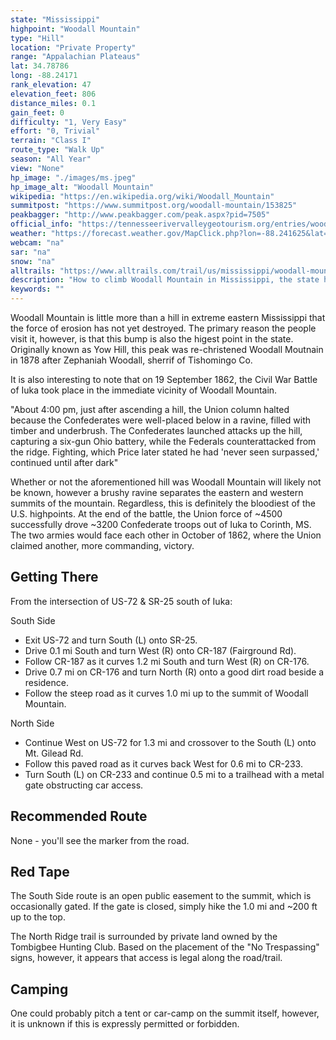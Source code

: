 ```yaml
---
state: "Mississippi"
highpoint: "Woodall Mountain"
type: "Hill"
location: "Private Property"
range: "Appalachian Plateaus"
lat: 34.78786
long: -88.24171
rank_elevation: 47
elevation_feet: 806
distance_miles: 0.1
gain_feet: 0
difficulty: "1, Very Easy"
effort: "0, Trivial"
terrain: "Class I"
route_type: "Walk Up"
season: "All Year"
view: "None"
hp_image: "./images/ms.jpeg"
hp_image_alt: "Woodall Mountain"
wikipedia: "https://en.wikipedia.org/wiki/Woodall_Mountain"
summitpost: "https://www.summitpost.org/woodall-mountain/153825"
peakbagger: "http://www.peakbagger.com/peak.aspx?pid=7505"
official_info: "https://tennesseerivervalleygeotourism.org/entries/woodall-mountain-aka-yow-mountain/ed37b066-8c6a-4563-a36a-a23bedd8f3cf"
weather: "https://forecast.weather.gov/MapClick.php?lon=-88.241625&lat=34.787745"
webcam: "na"
sar: "na"
snow: "na"
alltrails: "https://www.alltrails.com/trail/us/mississippi/woodall-mountain-mississippi-highpoint"
description: "How to climb Woodall Mountain in Mississippi, the state high point."
keywords: ""
---
```


Woodall Mountain is little more than a hill in extreme eastern Mississippi that the force of erosion has not yet destroyed. The primary reason the people visit it, however, is that this bump is also the higest point in the state. Originally known as Yow Hill, this peak was re-christened Woodall Moutnain in 1878 after Zephaniah Woodall, sherrif of Tishomingo Co.

It is also interesting to note that on 19 September 1862, the Civil War Battle of Iuka took place in the immediate vicinity of Woodall Mountain.

"About 4:00 pm, just after ascending a hill, the Union column halted because the Confederates were well-placed below in a ravine, filled with timber and underbrush. The Confederates launched attacks up the hill, capturing a six-gun Ohio battery, while the Federals counterattacked from the ridge. Fighting, which Price later stated he had 'never seen surpassed,' continued until after dark"

Whether or not the aforementioned hill was Woodall Mountain will likely not be known, however a brushy ravine separates the eastern and western summits of the mountain. Regardless, this is definitely the bloodiest of the U.S. highpoints. At the end of the battle, the Union force of ~4500 successfully drove ~3200 Confederate troops out of Iuka to Corinth, MS. The two armies would face each other in October of 1862, where the Union claimed another, more commanding, victory.

## Getting There
From the intersection of US-72 & SR-25 south of Iuka:

South Side
- Exit US-72 and turn South (L) onto SR-25.
- Drive 0.1 mi South and turn West (R) onto CR-187 (Fairground Rd).
- Follow CR-187 as it curves 1.2 mi South and turn West (R) on CR-176.
- Drive 0.7 mi on CR-176 and turn North (R) onto a good dirt road beside a residence.
- Follow the steep road as it curves 1.0 mi up to the summit of Woodall Mountain.

North Side
- Continue West on US-72 for 1.3 mi and crossover to the South (L) onto Mt. Gilead Rd.
- Follow this paved road as it curves back West for 0.6 mi to CR-233.
- Turn South (L) on CR-233 and continue 0.5 mi to a trailhead with a metal gate obstructing car access.

## Recommended Route
None - you'll see the marker from the road.

## Red Tape
The South Side route is an open public easement to the summit, which is occasionally gated. If the gate is closed, simply hike the 1.0 mi and ~200 ft up to the top.

The North Ridge trail is surrounded by private land owned by the Tombigbee Hunting Club. Based on the placement of the "No Trespassing" signs, however, it appears that access is legal along the road/trail.

## Camping
One could probably pitch a tent or car-camp on the summit itself, however, it is unknown if this is expressly permitted or forbidden.
